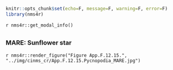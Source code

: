 ```r
knitr::opts_chunk$set(echo=F, message=F, warning=F, error=F)
library(nms4r)
```

`r nms4r::get_modal_info()`

##  {.tabset} 

### MARE: Sunflower star

`r nms4r::render_figure("Figure App.F.12.15.", "../img/cinms_cr/App.F.12.15.Pycnopodia_MARE.jpg")`

